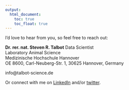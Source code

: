 ```yaml
---
output:
  html_document: 
    toc: true
    toc_float: true
---
```

  
I’d love to hear from you, so feel free to reach out:

**Dr. rer. nat. Steven R. Talbot**
Data Scientist  
Laboratory Animal Science  
Medizinische Hochschule Hannover  
OE 8600, Carl-Neuberg-Str. 1, 
30625 Hannover, Germany   

info@talbot-science.de
 
Or connect with me on [LinkedIn](https://www.linkedin.com/in/stevenrtalbot/) and/or [twitter](https://twitter.com/atrophaeus).


